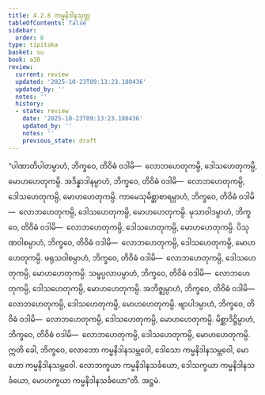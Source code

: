 ```yaml
---
title: 4.2.8 ကမ္မနိဒါနသုတ္တ
tableOfContents: false
sidebar:
  order: 8
type: tipitaka
basket: su
book: a10
review:
  current: review
  updated: '2025-10-23T09:13:23.180436'
  updated_by: ''
  notes: ''
  history:
  - state: review
    date: '2025-10-23T09:13:23.180436'
    updated_by: ''
    notes: ''
    previous_state: draft
---
```



<ReviewStatus review={frontmatter.review} showDetails={true} />

<HypothesisAnnotation frontmatter={frontmatter} />

<DynamicBreadcrumb />

<Division number="174" book="a10" e="ch" v="17" p="470">

<Paragraph number="1240" book="a10">
“ပါဏာတိပါတမ္ပာဟံ, ဘိက္ခဝေ, တိဝိဓံ ဝဒါမိ—  လောဘဟေတုကမ္ပိ, ဒေါသဟေတုကမ္ပိ, မောဟဟေတုကမ္ပိ.
</Paragraph>

<Paragraph number="1241" book="a10">
အဒိန္နာဒါနမ္ပာဟံ, ဘိက္ခဝေ, တိဝိဓံ ဝဒါမိ—  လောဘဟေတုကမ္ပိ, ဒေါသဟေတုကမ္ပိ, မောဟဟေတုကမ္ပိ.
</Paragraph>

<Paragraph number="1242" book="a10">
ကာမေသုမိစ္ဆာစာရမ္ပာဟံ, ဘိက္ခဝေ, တိဝိဓံ ဝဒါမိ—  လောဘဟေတုကမ္ပိ, ဒေါသဟေတုကမ္ပိ, မောဟဟေတုကမ္ပိ.
</Paragraph>

<Paragraph number="1243" book="a10">
မုသာဝါဒမ္ပာဟံ, ဘိက္ခဝေ, တိဝိဓံ ဝဒါမိ—  လောဘဟေတုကမ္ပိ, ဒေါသဟေတုကမ္ပိ, မောဟဟေတုကမ္ပိ.
</Paragraph>

<Paragraph number="1244" book="a10">
ပိသုဏဝါစမ္ပာဟံ, ဘိက္ခဝေ, တိဝိဓံ ဝဒါမိ—  လောဘဟေတုကမ္ပိ, ဒေါသဟေတုကမ္ပိ, မောဟဟေတုကမ္ပိ.
</Paragraph>

<Paragraph number="1245" book="a10">
ဖရုသဝါစမ္ပာဟံ, ဘိက္ခဝေ, တိဝိဓံ ဝဒါမိ—  လောဘဟေတုကမ္ပိ, ဒေါသဟေတုကမ္ပိ, မောဟဟေတုကမ္ပိ.
</Paragraph>

<Paragraph number="1246" book="a10">
သမ္ဖပ္ပလာပမ္ပာဟံ, ဘိက္ခဝေ, တိဝိဓံ ဝဒါမိ—  လောဘဟေတုကမ္ပိ, ဒေါသဟေတုကမ္ပိ, မောဟဟေတုကမ္ပိ.
</Paragraph>

<Paragraph number="1247" book="a10">
အဘိဇ္ဈမ္ပာဟံ, ဘိက္ခဝေ, တိဝိဓံ ဝဒါမိ—  လောဘဟေတုကမ္ပိ, ဒေါသဟေတုကမ္ပိ, မောဟဟေတုကမ္ပိ.
</Paragraph>

<Paragraph number="1248" book="a10">
ဗျာပါဒမ္ပာဟံ, ဘိက္ခဝေ, တိဝိဓံ ဝဒါမိ—  လောဘဟေတုကမ္ပိ, ဒေါသဟေတုကမ္ပိ, မောဟဟေတုကမ္ပိ.
</Paragraph>

<Paragraph number="1249" book="a10">
မိစ္ဆာဒိဋ္ဌိမ္ပာဟံ, ဘိက္ခဝေ, တိဝိဓံ ဝဒါမိ—  လောဘဟေတုကမ္ပိ, ဒေါသဟေတုကမ္ပိ, မောဟဟေတုကမ္ပိ. ဣတိ ခေါ, ဘိက္ခဝေ, လောဘော ကမ္မနိဒါနသမ္ဘဝေါ, ဒေါသော ကမ္မနိဒါနသမ္ဘဝေါ, မောဟော ကမ္မနိဒါနသမ္ဘဝေါ. လောဘက္ခယာ ကမ္မနိဒါနသင်္ခယော, ဒေါသက္ခယာ ကမ္မနိဒါနသင်္ခယော, မောဟက္ခယာ ကမ္မနိဒါနသင်္ခယော”တိ.

</Paragraph>
</Division>

<Paragraph number="1250" type="center" book="a10">
အဋ္ဌမံ.
</Paragraph>
